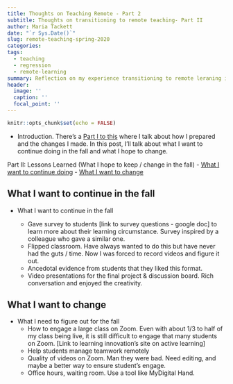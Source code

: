 ```yaml
---
title: Thoughts on Teaching Remote - Part 2
subtitle: Thoughts on transitioning to remote teaching- Part II
author: Maria Tackett
date: "`r Sys.Date()`"
slug: remote-teaching-spring-2020
categories:
tags:
  - teaching
  - regression
  - remote-learning
summary: Reflection on my experience transitioning to remote leraning in Spring 2020
header:
  image: ''
  caption: ''
  focal_point: ''
---
```


```r
knitr::opts_chunk$set(echo = FALSE)
```

- Introduction. There's a [Part I to this](../spring-2020-pt1) where I talk about how I prepared and the changes I made. In this post, I'll talk about what I want to continue doing in the fall and what I hope to change.

Part II: Lessons Learned (What I hope to keep / change in the fall)
- [What I want to continue doing](#went_well)
- [What I want to change](#to_change)
    
## What I want to continue in the fall
\label{went_well}

- What I want to continue in the fall

  - Gave survey to students [link to survey questions - google doc] to learn more about their learning circumstance. Survey inspired by a colleague who gave a similar one.
  - Flipped classroom. Have always wanted to do this but have never had the guts / time. Now I was forced to record videos and figure it out. 
  - Ancedotal evidence from students that they liked this format. 
  - Video presentations for the final project & discussion board. Rich conversation and enjoyed the creativity. 
  

## What I want to change
\label{to_change}

- What I need to figure out for the fall 
  - How to engage a large class on Zoom. Even with about 1/3 to half of my class being live, it is still difficult to engage that many students on Zoom. [Link to learning innovation's site on active learning]
  - Help students manage teamwork remotely
  - Quality of videos on Zoom. Man they were bad. Need editing, and maybe a better way to ensure student's engage.
  - Office hours, waiting room. Use a tool like MyDigital Hand.
